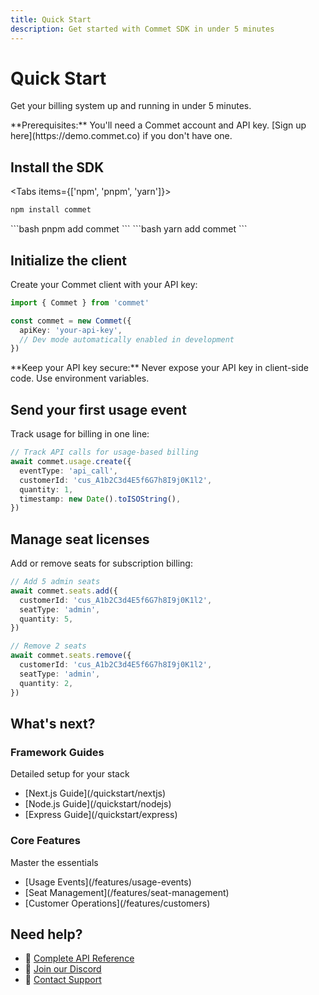 ```yaml
---
title: Quick Start
description: Get started with Commet SDK in under 5 minutes
---
```



# Quick Start

Get your billing system up and running in under 5 minutes.

<Callout type="info">
**Prerequisites:** You'll need a Commet account and API key. [Sign up here](https://demo.commet.co) if you don't have one.
</Callout>

<Steps>
<Step>

## Install the SDK

<Tabs items={['npm', 'pnpm', 'yarn']}>
<Tab value="npm">
```bash
npm install commet
```
</Tab>
<Tab value="pnpm">
```bash
pnpm add commet
```
</Tab>
<Tab value="yarn">
```bash
yarn add commet
```
</Tab>
</Tabs>

</Step>

<Step>

## Initialize the client

Create your Commet client with your API key:

```typescript
import { Commet } from 'commet'

const commet = new Commet({
  apiKey: 'your-api-key',
  // Dev mode automatically enabled in development
})
```

<Callout type="warn">
**Keep your API key secure:** Never expose your API key in client-side code. Use environment variables.
</Callout>

</Step>

<Step>

## Send your first usage event

Track usage for billing in one line:

```typescript
// Track API calls for usage-based billing
await commet.usage.create({
  eventType: 'api_call',
  customerId: 'cus_A1b2C3d4E5f6G7h8I9j0K1l2',
  quantity: 1,
  timestamp: new Date().toISOString(),
})
```

</Step>

<Step>

## Manage seat licenses

Add or remove seats for subscription billing:

```typescript
// Add 5 admin seats
await commet.seats.add({
  customerId: 'cus_A1b2C3d4E5f6G7h8I9j0K1l2',
  seatType: 'admin',
  quantity: 5,
})

// Remove 2 seats
await commet.seats.remove({
  customerId: 'cus_A1b2C3d4E5f6G7h8I9j0K1l2', 
  seatType: 'admin',
  quantity: 2,
})
```

</Step>
</Steps>

## What's next?

<div className="grid grid-cols-1 md:grid-cols-2 gap-4">
  <div className="border rounded-lg p-4">
    <h3 className="font-semibold mt-0">Framework Guides</h3>
    <p className="text-sm text-muted-foreground mb-3">Detailed setup for your stack</p>
    <ul className="text-sm space-y-1">
      <li>[Next.js Guide](/quickstart/nextjs)</li>
      <li>[Node.js Guide](/quickstart/nodejs)</li>
      <li>[Express Guide](/quickstart/express)</li>
    </ul>
  </div>
  
  <div className="border rounded-lg p-4">
    <h3 className="font-semibold mt-0">Core Features</h3>
    <p className="text-sm text-muted-foreground">Master the essentials</p>
    <ul className="text-sm space-y-1">
      <li>[Usage Events](/features/usage-events)</li>
      <li>[Seat Management](/features/seat-management)</li>
      <li>[Customer Operations](/features/customers)</li>
    </ul>
  </div>
</div>

## Need help?

- 📖 [Complete API Reference](/api-reference)
- 💬 [Join our Discord](https://discord.gg/commet)
- 📧 [Contact Support](mailto:support@commet.co)
